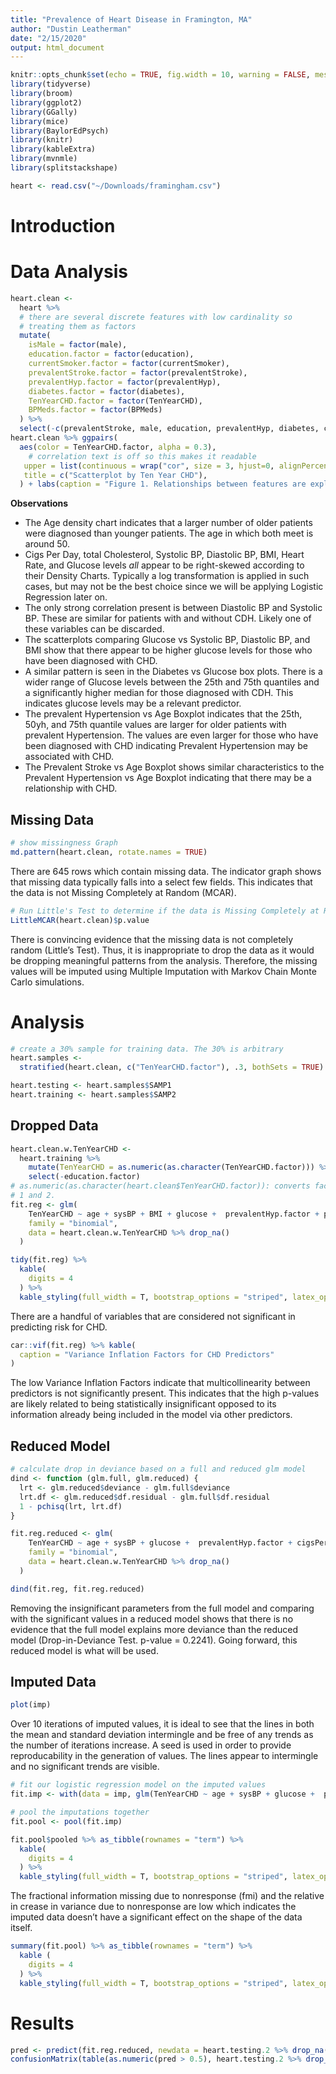 ```yaml
---
title: "Prevalence of Heart Disease in Framington, MA"
author: "Dustin Leatherman"
date: "2/15/2020"
output: html_document
---
```


```r
knitr::opts_chunk$set(echo = TRUE, fig.width = 10, warning = FALSE, message = FALSE)
library(tidyverse)
library(broom)
library(ggplot2)
library(GGally)
library(mice)
library(BaylorEdPsych)
library(knitr)
library(kableExtra)
library(mvnmle)
library(splitstackshape)

heart <- read.csv("~/Downloads/framingham.csv")
```

# Introduction

# Data Analysis

```r
heart.clean <-
  heart %>% 
  # there are several discrete features with low cardinality so 
  # treating them as factors
  mutate(
    isMale = factor(male),
    education.factor = factor(education),
    currentSmoker.factor = factor(currentSmoker),
    prevalentStroke.factor = factor(prevalentStroke),
    prevalentHyp.factor = factor(prevalentHyp),
    diabetes.factor = factor(diabetes),
    TenYearCHD.factor = factor(TenYearCHD),
    BPMeds.factor = factor(BPMeds)
  ) %>% 
  select(-c(prevalentStroke, male, education, prevalentHyp, diabetes, currentSmoker, TenYearCHD, BPMeds))
heart.clean %>% ggpairs(
  aes(color = TenYearCHD.factor, alpha = 0.3),
    # correlation text is off so this makes it readable
   upper = list(continuous = wrap("cor", size = 3, hjust=0, alignPercent=1)),
   title = c("Scatterplot by Ten Year CHD"),
  ) + labs(caption = "Figure 1. Relationships between features are explored in regards to whether or not the patient was diagnosed with CHD within 10 years.")
```

**Observations**

- The Age density chart indicates that a larger number of older patients were diagnosed than younger patients. The age in which both meet is around 50.
- Cigs Per Day, total Cholesterol, Systolic BP, Diastolic BP, BMI, Heart Rate, and Glucose levels *all* appear to be right-skewed according to their Density Charts. Typically a log transformation is applied in such cases, but may not be the best choice since we will be applying Logistic Regression later on.
- The only strong correlation present is between Diastolic BP and Systolic BP. These are similar for patients with and without CDH. Likely one of these variables can be discarded.
- The scatterplots comparing Glucose vs Systolic BP, Diastolic BP, and BMI show that there appear to be higher glucose levels for those who have been diagnosed with CHD.
- A similar pattern is seen in the Diabetes vs Glucose box plots. There is a wider range of Glucose levels between the 25th and 75th quantiles and a significantly higher median for those diagnosed with CDH. This indicates glucose levels may be a relevant predictor.
- The prevalent Hypertension vs Age Boxplot indicates that the 25th, 50yh, and 75th quantile values are larger for older patients with prevalent Hypertension. The values are even larger for those who have been diagnosed with CHD indicating Prevalent Hypertension may be associated with CHD.
- The Prevalent Stroke vs Age Boxplot shows similar characteristics to the Prevalent Hypertension vs Age Boxplot indicating that there may be a relationship with CHD.

## Missing Data

```r
# show missingness Graph
md.pattern(heart.clean, rotate.names = TRUE)
```

There are 645 rows which contain missing data. The indicator graph shows that missing data typically falls into a select few fields. This indicates that the data is not Missing Completely at Random (MCAR).

```r
# Run Little's Test to determine if the data is Missing Completely at Random (MCAR)
LittleMCAR(heart.clean)$p.value
```

There is convincing evidence that the missing data is not completely random (Little's Test). Thus, it is inappropriate to drop the data as it would be dropping meaningful patterns from the analysis. Therefore, the missing values will be imputed using Multiple Imputation with Markov Chain Monte Carlo simulations.

# Analysis

```r
# create a 30% sample for training data. The 30% is arbitrary
heart.samples <- 
  stratified(heart.clean, c("TenYearCHD.factor"), .3, bothSets = TRUE)

heart.testing <- heart.samples$SAMP1
heart.training <- heart.samples$SAMP2
```

## Dropped Data

```r
heart.clean.w.TenYearCHD <-
  heart.training %>% 
    mutate(TenYearCHD = as.numeric(as.character(TenYearCHD.factor))) %>% 
    select(-education.factor)
# as.numeric(as.character(heart.clean$TenYearCHD.factor)): converts factor back to 0 and 1. Otherwise, it is converted to
# 1 and 2.
fit.reg <- glm(
    TenYearCHD ~ age + sysBP + BMI + glucose +  prevalentHyp.factor + prevalentStroke.factor + BPMeds.factor + totChol + cigsPerDay + heartRate,
    family = "binomial", 
    data = heart.clean.w.TenYearCHD %>% drop_na()
  )

```

```r
tidy(fit.reg) %>% 
  kable(
    digits = 4
  ) %>% 
  kable_styling(full_width = T, bootstrap_options = "striped", latex_options = "hold_position")
```

There are a handful of variables that are considered not significant in predicting risk for CHD.

```r
car::vif(fit.reg) %>% kable(
  caption = "Variance Inflation Factors for CHD Predictors"
)
```

The low Variance Inflation Factors indicate that multicollinearity between predictors is not significantly present. This indicates that the high p-values are likely related to being statistically insignificant opposed to its information already being included in the model via other predictors.

## Reduced Model

```r
# calculate drop in deviance based on a full and reduced glm model
dind <- function (glm.full, glm.reduced) {
  lrt <- glm.reduced$deviance - glm.full$deviance
  lrt.df <- glm.reduced$df.residual - glm.full$df.residual
  1 - pchisq(lrt, lrt.df)
}

fit.reg.reduced <- glm(
    TenYearCHD ~ age + sysBP + glucose +  prevalentHyp.factor + cigsPerDay,
    family = "binomial", 
    data = heart.clean.w.TenYearCHD %>% drop_na()
  )

dind(fit.reg, fit.reg.reduced)
```

Removing the insignificant parameters from the full model and comparing with the significant values in a reduced model shows that there is no evidence that the full model explains more deviance than the reduced model (Drop-in-Deviance Test. p-value = 0.2241). Going forward, this reduced model is what will be used.


## Imputed Data

```r


plot(imp)
```

Over 10 iterations of imputed values, it is ideal to see that the lines in both the mean and standard deviation intermingle and be free of any trends as the number of iterations increase. A seed is used in order to provide reproducability in the generation of values. The lines appear to intermingle and no significant trends are visible. 

```r
# fit our logistic regression model on the imputed values
fit.imp <- with(data = imp, glm(TenYearCHD ~ age + sysBP + glucose +  prevalentHyp.factor + cigsPerDay, family = "binomial"))

# pool the imputations together
fit.pool <- pool(fit.imp)

fit.pool$pooled %>% as_tibble(rownames = "term") %>% 
  kable(
    digits = 4
  ) %>% 
  kable_styling(full_width = T, bootstrap_options = "striped", latex_options = "hold_position")
```

The fractional information missing due to nonresponse (fmi) and the relative in crease in variance due to nonresponse are low which indicates the imputed data doesn't have a significant effect on the shape of the data itself.

```r
summary(fit.pool) %>% as_tibble(rownames = "term") %>% 
  kable (
    digits = 4
  ) %>% 
  kable_styling(full_width = T, bootstrap_options = "striped", latex_options = "hold_position")
```

# Results


```r
pred <- predict(fit.reg.reduced, newdata = heart.testing.2 %>% drop_na(), type = "response")
confusionMatrix(table(as.numeric(pred > 0.5), heart.testing.2 %>% drop_na() %>% select(TenYearCHD) %>% as_vector()))
```
